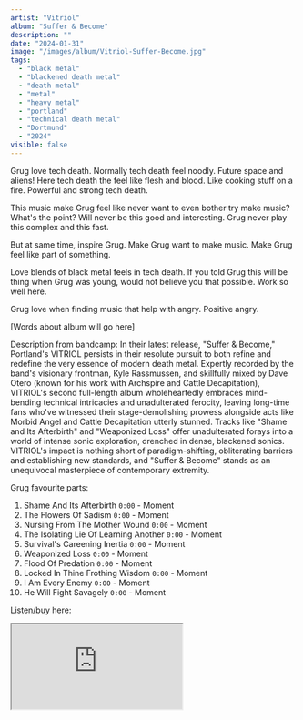```yaml
---
artist: "Vitriol"
album: "Suffer & Become"
description: ""
date: "2024-01-31"
image: "/images/album/Vitriol-Suffer-Become.jpg"
tags:
  - "black metal"
  - "blackened death metal"
  - "death metal"
  - "metal"
  - "heavy metal"
  - "portland"
  - "technical death metal"
  - "Dortmund"
  - "2024"
visible: false
---
```


Grug love tech death. Normally tech death feel noodly. Future space and aliens! Here tech death the feel like flesh and blood. Like cooking stuff on a fire. Powerful and strong tech death. 

This music make Grug feel like never want to even bother try make music? What's the point? Will never be this good and interesting. Grug never play this complex and this fast. 

But at same time, inspire Grug. Make Grug want to make music. Make Grug feel like part of something. 

Love blends of black metal feels in tech death. If you told Grug this will be thing when Grug was young, would not believe you that possible. Work so well here. 

Grug love when finding music that help with angry. Positive angry.  


[Words about album will go here]

Description from bandcamp: In their latest release, "Suffer & Become," Portland's VITRIOL persists in their resolute pursuit to both refine and redefine the very essence of modern death metal. Expertly recorded by the band's visionary frontman, Kyle Rassmussen, and skillfully mixed by Dave Otero (known for his work with Archspire and Cattle Decapitation), VITRIOL's second full-length album wholeheartedly embraces mind-bending technical intricacies and unadulterated ferocity, leaving long-time fans who've witnessed their stage-demolishing prowess alongside acts like Morbid Angel and Cattle Decapitation utterly stunned. Tracks like "Shame and Its Afterbirth" and "Weaponized Loss" offer unadulterated forays into a world of intense sonic exploration, drenched in dense, blackened sonics. VITRIOL's impact is nothing short of paradigm-shifting, obliterating barriers and establishing new standards, and "Suffer & Become" stands as an unequivocal masterpiece of contemporary extremity.

Grug favourite parts:

1. Shame And Its Afterbirth `0:00` - Moment
2. The Flowers Of Sadism `0:00` - Moment
3. Nursing From The Mother Wound `0:00` - Moment
4. The Isolating Lie Of Learning Another `0:00` - Moment
5. Survival's Careening Inertia `0:00` - Moment
6. Weaponized Loss `0:00` - Moment
7. Flood Of Predation `0:00` - Moment
8. Locked In Thine Frothing Wisdom `0:00` - Moment
9. I Am Every Enemy `0:00` - Moment
10. He Will Fight Savagely `0:00` - Moment

Listen/buy here:

<iframe
  style={{ border: "0", width: "350px", height: "830px" }}
  src="https://bandcamp.com/EmbeddedPlayer/album=239639166/size=large/bgcol=333333/linkcol=ffffff/transparent=true/"
  seamless>
  <a href="https://centurymedia.bandcamp.com/album/suffer-become">
    Suffer & Become by Vitriol
  </a>
</iframe>
